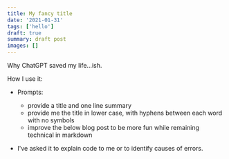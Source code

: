 ```yaml
---
title: My fancy title
date: '2021-01-31'
tags: ['hello']
draft: true
summary: draft post
images: []
---
```


Why ChatGPT saved my life...ish.

How I use it:

- Prompts:

  - provide a title and one line summary
  - provide me the title in lower case, with hyphens between each word with no symbols
  - improve the below blog post to be more fun while remaining technical in markdown

- I've asked it to explain code to me or to identify causes of errors.
